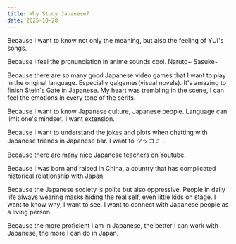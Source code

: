 ```yaml
---
title: Why Study Japanese?
date: 2025-10-28
---
```


Because I want to know not only the meaning, but also the feeling of YUI's songs.

Because I feel the pronunciation in anime sounds cool. Naruto~ Sasuke~

Because there are so many good Japanese video games that I want to play in the original language. Especially galgames(visual novels). It's amazing to finish Stein's Gate in Japanese. My heart was trembling in the scene, I can feel the emotions in every tone of the serifs.

Because I want to know Japanese culture, Japanese people. Language can limit one's mindset. I want extension.

Because I want to understand the jokes and plots when chatting with Japanese friends in Japanese bar. I want to ツッコミ .

Because there are many nice Japanese teachers on Youtube.

Because I was born and raised in China, a country that has complicated historical relationship with Japan.

Because the Japanese society is polite but also oppressive. People in daily life always wearing masks hiding the real self, even little kids on stage. I want to know why, I want to see. I want to connect with Japanese people as a living person.

Because the more proficient I am in Japanese, the better I can work with Japanese, the more I can do in Japan.

